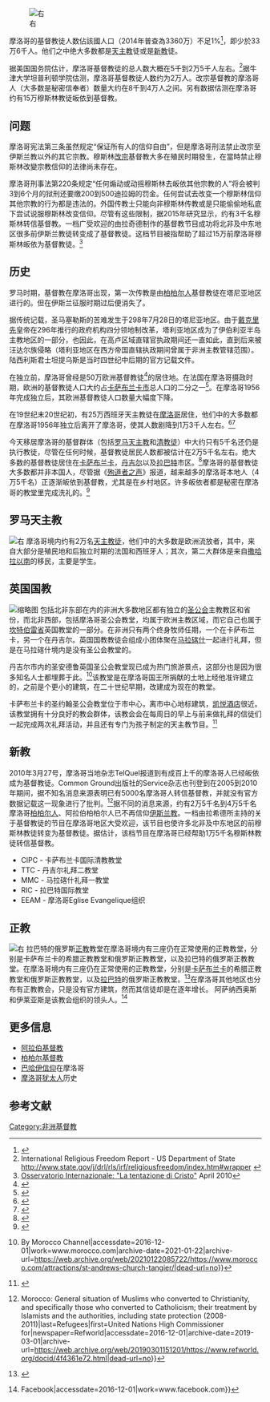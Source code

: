 {{newsrelease|time=2016-11-09T01:52:12+00:00}}

[[File:Cathédrale_Saint-Pierre_de_Rabat.JPG|右]]

摩洛哥的基督教徒人数佔該國人口（2014年普查為3360万）不足1%<ref>{{Cite web |url=https://www.cia.gov/library/publications/the-world-factbook/geos/mo.html |title=The World Factbook - Morocco |access-date=2016-11-09 |archive-date=2018-12-26 |archive-url=https://web.archive.org/web/20181226055346/https://www.cia.gov/library/publications/the-world-factbook/geos/mo.html%20 |dead-url=yes }}</ref>，即少於33万6千人。他们之中绝大多数都是[[天主教|天主教]]徒或是[[新教|新教]]徒。

据美国国务院估计，摩洛哥基督教徒的总人数大概在5千到2万5千人左右。<ref>International Religious Freedom Report - US Department of State http://www.state.gov/j/drl/rls/irf/religiousfreedom/index.htm#wrapper {{Wayback|url=http://www.state.gov/j/drl/rls/irf/religiousfreedom/index.htm#wrapper |date=20140412184054 }}</ref>据牛津大学坦普利顿学院估测，摩洛哥基督教徒人数约为2万人。改宗基督教的摩洛哥人（大多数是秘密信奉者）数量大约在8千到4万人之间。另有数据估测在摩洛哥约有15万穆斯林教徒皈依到基督教。

== 问题 ==
摩洛哥宪法第三条虽然规定“保证所有人的信仰自由”，但是摩洛哥刑法禁止改宗至伊斯兰教以外的其它宗教。穆斯林[[叛教_(伊斯蘭教)|改宗]]基督教大多在殖民时期發生，在當時禁止穆斯林改變宗教信仰的法律尚未存在。

摩洛哥刑事法第220条规定“任何煽动或动摇穆斯林去皈依其他宗教的人”将会被判3到6个月的狱刑还要缴200到500迪拉姆的罚金。任何尝试去改变一个穆斯林信仰其他宗教的行为都是违法的。外国传教士只能向非穆斯林传教或是只能偷偷地私底下尝试说服穆斯林改变信仰。尽管有这些限制，据2015年研究显示，约有3千名穆斯林转信基督教。一档广受欢迎的由拉奇德制作的基督教节目成功将北非及中东地区很多前伊斯兰教徒转变成了基督教徒。这档节目被指帮助了超过15万前摩洛哥穆斯林皈依为基督教徒。<ref>[http://www.ossin.org/marocco/convertiti-marocchini-ain-leuh-brother-rachid.html Osservatorio Internazionale: "La tentazione di Cristo"] {{webarchive|url=https://archive.is/20140905003509/http%3A%2F%2Fwww.ossin.org%2Fmarocco%2Fconvertiti-marocchini-ain-leuh-brother-rachid.html |date=2014-09-05 }} April 2010</ref>

== 历史 ==
罗马时期，基督教在摩洛哥出现，第一次传教是由[[柏柏尔人|柏柏尔人]]基督教徒在塔尼亚地区进行的。但在伊斯兰征服时期过后便消失了。

据传统记载，圣马塞勒斯的苦难发生于298年7月28日的塔尼亚地区。由于[[戴克里先|戴克里先]]皇帝在296年推行的政府机构四分领地制改革，塔利亚地区成为了伊伯利亚半岛主教地区的一部分，也因此，在高卢区域直辖官执政期间还一直如此，直到后来被汪达尔族侵略（塔利亚地区在西方帝国直辖执政期间曾属于非洲主教管辖范围）。陆西利斯君士坦提乌斯是当时四世纪中后期的官方记载文件。

在独立前，摩洛哥曾经是50万欧洲基督教徒<ref>{{Cite book|url=https://books.google.co.uk/books?id=N8VHizsqaH0C&pg=PA25&redir_esc=y#v=onepage&q&f=false|title=Migration and Development Co-operation|last=Azevedo|first=Raimondo Cagiano De|date=1994-01-01|publisher=Council of Europe|isbn=9789287126115|language=en|access-date=2016-12-01|archive-date=2016-12-02|archive-url=https://web.archive.org/web/20161202170633/https://books.google.co.uk/books?id=N8VHizsqaH0C&pg=PA25&redir_esc=y#v=onepage&q&f=false|dead-url=no}}</ref>的居住地。在法国在摩洛哥摄政时期，欧洲的基督教徒人口大约占[[卡萨布兰卡|卡萨布兰卡市]]总人口的二分之一<ref>{{Cite book|title=Albert Habib Hourani|url=https://archive.org/details/historyofarabpeo0122hour_06BYS|last=Ruthven|first=Malise|publisher=Harvard University Press|year=2002|isbn=0-674-01017-5|location=|pages=p.323}}</ref>。在摩洛哥1956年完成独立后，其欧洲基督教徒人口数量大幅度下降。

在19世纪末20世纪初，有25万西班牙天主教徒在[[摩洛哥|摩洛哥]]居住，他们中的大多数都在摩洛哥1956年独立后离开了摩洛哥，使其人数剧降到1万3千人左右。<ref>{{Cite news|url=http://www.migrationpolicy.org/article/spain-forging-immigration-policy/|title=Spain: Forging an Immigration Policy|date=2003-02-01|newspaper=migrationpolicy.org|accessdate=2016-12-01|archive-date=2020-12-03|archive-url=https://web.archive.org/web/20201203131501/https://www.migrationpolicy.org/article/spain-forging-immigration-policy/|dead-url=no}}</ref><ref>{{Cite web|url=http://www.joshuaproject.net/countries.php?rog3=MO|title=Morocco :: Joshua Project|accessdate=2016-12-01|last=Project|first=Joshua|work=www.joshuaproject.net|archive-date=2013-05-25|archive-url=https://www.webcitation.org/6GrrlUglW?url=http://www.joshuaproject.net/countries.php?rog3=MO|dead-url=no}}</ref>

今天移居摩洛哥的基督群体（包括[[罗马天主教会|罗马天主教]]和[[清教徒|清教徒]]）中大约只有5千名还仍是执行教徒，尽管在任何时候，基督教徒居民人数都被估计在2万5千名左右。绝大多数的基督教徒居住在[[卡萨布兰卡|卡萨布兰卡]]，[[丹吉尔|丹吉尔]]以及[[拉巴特|拉巴特]]市区。<ref>{{Cite journal|title=International Religious Freedom Report 2008|author=U.S Department of State|url=|journal=International Religious Freedom Report 2008|issue=|doi=|others=|year=|volume=|page=|pmid=}}</ref>摩洛哥的基督教徒大多数都并非本国人，尽管据《[[殉道者之声|殉道者之声]]》报道，越来越多的摩洛哥本地人（4万5千名）正逐渐皈依到基督教，尤其是在乡村地区。许多皈依者都是秘密在摩洛哥的教堂里完成洗礼的。<ref>{{Cite web|url=https://journalchretien.net/5369-converted-christians-in-morocco-need-prayers?lang=fr|title=Converted Christians in Morocco Need Prayers|accessdate=01/12/2016|author=|date=|publisher=}}{{Dead link|date=2019年11月 |bot=InternetArchiveBot |fix-attempted=yes }}</ref>

== 罗马天主教 ==
[[File:La_Cathédrale_de_Rabat.jpg|右]]
摩洛哥境内约有2万名[[天主教徒|天主教徒]]，他们中的大多数是欧洲流放者，其中，来自大部分是殖民地和后独立时期的法国和西班牙人；其次，第二大群体是来自[[撒哈拉以南非洲|撒哈拉以南]]的移民，主要是学生。

== 英国国教 ==
[[File:Saint_Andrew_church_Tangier.jpg|缩略图]]  
包括北非东部在内的非洲大多数地区都有独立的[[圣公会|圣公会]]主教教区和省份，而北非西部，包括摩洛哥圣公会教堂，均属于欧洲主教区域，而它自己也属于[[坎特伯雷市|坎特伯雷省]]英国教堂的一部分。在非洲只有两个终身牧师任期，一个在卡萨布兰卡，另一个在丹吉尔。英国国教教徒会组成小团体聚在[[马拉喀什|马拉碦什]]一起进行礼拜，但是在马拉碦什境内是没有圣公会教堂的。

丹吉尔市内的圣安德鲁英国圣公会教堂现已成为热门旅游景点，这部分也是因为很多知名人士都埋葬于此。<ref>{{Cite web|url=http://www.morocco.com/attractions/st-andrews-church-tangier/|title=St Andrews Church in Tangier {{!}} By Morocco Channel|accessdate=2016-12-01|work=www.morocco.com|archive-date=2021-01-22|archive-url=https://web.archive.org/web/20210122085722/https://www.morocco.com/attractions/st-andrews-church-tangier/|dead-url=no}}</ref>该教堂是在摩洛哥国王所捐献的土地上经他准许建立的，之前是个更小的建筑，在二十世纪早期，改建成为现在的教堂。

卡萨布兰卡的圣约翰圣公会教堂位于市中心，离市中心地标建筑，[[凱悅酒店|凯悦酒店]]很近。该教堂拥有十分良好的教会群体，该教会会在每周日的早上与前来做礼拜的信徒们一起完成两次礼拜活动，并且还有专门为孩子制定的天主教节目。<ref>{{Cite web|url=http://www.stjohnscasablanca.org/index.html|title=St. John's|accessdate=2016-12-01|work=St. John's|archive-date=2020-06-20|archive-url=https://web.archive.org/web/20200620010731/http://www.stjohnscasablanca.org/index.html|dead-url=no}}</ref>

== 新教 ==
2010年3月27号，摩洛哥当地杂志TelQuel报道到有成百上千的摩洛哥人已经皈依成为基督教徒。Common Ground出版社的Service杂志也刊登到在2005到2010年期间，据不知名消息来源表明已有5000名摩洛哥人转信基督教，并就没有官方数据记载这一现象进行了批判。<ref>{{Cite news|url=http://www.refworld.org/docid/4f4361e72.html|title=Refworld {{!}} Morocco: General situation of Muslims who converted to Christianity, and specifically those who converted to Catholicism; their treatment by Islamists and the authorities, including state protection (2008-2011)|last=Refugees|first=United Nations High Commissioner for|newspaper=Refworld|accessdate=2016-12-01|archive-date=2019-03-01|archive-url=https://web.archive.org/web/20190301151201/https://www.refworld.org/docid/4f4361e72.html|dead-url=no}}</ref>据不同的消息来源，约有2万5千名到4万5千名摩洛哥[[柏柏尔人|柏柏尔人]]、阿拉伯柏柏尔人已不再信仰[[伊斯兰教|伊斯兰教]]。一档由拉希德所主持的关于基督教徒的节目在摩洛哥地区大受欢迎，该节目也使许多北非及中东地区的前穆斯林教徒转变为基督教徒。据估计，该档节目在摩洛哥已经帮助1万5千名穆斯林教徒转信基督教。
* CIPC - 卡萨布兰卡国际清教教堂
* TTC - 丹吉尔礼拜二教堂
* MMC - 马拉碦什礼拜一教堂
* RIC - 拉巴特国际教堂
* EEAM - 摩洛哥Eglise Evangelique组织

== 正教 == 
[[File:Russian_Orthodox_Church_in_Rabat._2015.jpg|右]] 
拉巴特的俄罗斯[[正教|正教]]教堂在摩洛哥境内有三座仍在正常使用的正教教堂，分别是卡萨布兰卡的希腊正教教堂和俄罗斯正教教堂，以及拉巴特的俄罗斯正教教堂。在摩洛哥境内有三座仍在正常使用的正教教堂，分别是[[卡萨布兰卡|卡萨布兰卡]]的希腊正教教堂和俄罗斯正教教堂，以及[[拉巴特|拉巴特]]的俄罗斯正教教堂。<ref>{{Cite web|url=http://orthodox.ma/|title=Православная Церковь в Марокко: Communauté orthodoxe au Maroc|accessdate=2016-12-01|work=orthodox.ma|archive-date=2021-01-20|archive-url=https://web.archive.org/web/20210120191022/http://orthodox.ma/|dead-url=no}}</ref>在摩洛哥其他地区也分布有正教教会，只是没有官方建筑，然而其信徒却是在逐年增长。 阿萨纳西奥斯和伊莱亚斯是该教会组织的领头人。<ref>{{Cite web|url=https://www.facebook.com/MoroccansOrthodox|title=‫رعية القديس بلاذيوس الأنطاكي الأرثوذكسية المغربية Moroccans Orthodox {{!}} Facebook‬|accessdate=2016-12-01|work=www.facebook.com}}</ref>

== 更多信息 ==
* [[阿拉伯基督徒|阿拉伯基督教]]
* [[柏柏尔基督教|柏柏尔基督教]]
* [[巴哈伊信仰|巴哈伊信仰]]在摩洛哥
* [[摩洛哥犹太人|摩洛哥犹太人]]历史

== 参考文献 ==
{{Reflist}}

[[Category:非洲基督教|Category:非洲基督教]]